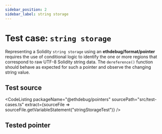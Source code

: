 ```yaml
---
sidebar_position: 2
sidebar_label: string storage
---
```



# Test case: `string storage`

Representing a Solidity `string storage` using an **ethdebug/format/pointer**
requires the use of conditional logic to identify the one or more regions that
correspond to raw UTF-8 Solidity string data. The `dereference()` function
should behave as expected for such a pointer and observe the changing string
value.

## Test source

<CodeListing
  packageName="@ethdebug/pointers"
  sourcePath="src/test-cases.ts"
  extract={sourceFile => sourceFile.getVariableStatement("stringStorageTest")}
  />

## Tested pointer

<TestedPointer
  pointerQuery="string-storage-contract-variable-slot"
  />

